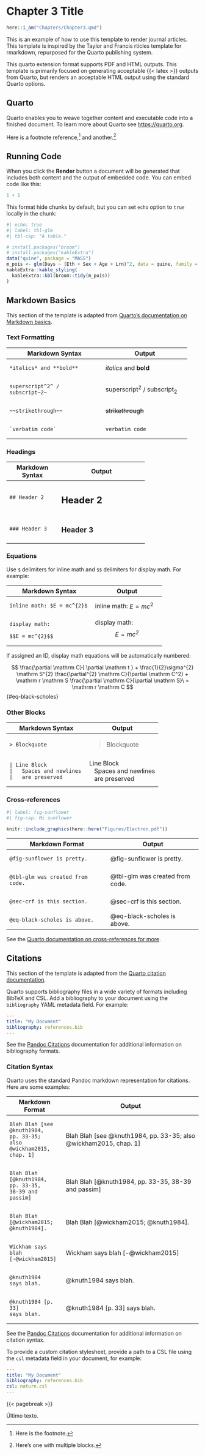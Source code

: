 # Chapter 3 Title {#sec-Chapter3}

```r
here::i_am("Chapters/Chapter3.qmd")
```

This is an example of how to use this template to render journal articles. This template is inspired by the Taylor and Francis rticles template for rmarkdown, repurposed for the Quarto publishing system.

This quarto extension format supports PDF and HTML outputs. This template is primarily focused on generating acceptable {{< latex >}} outputs from Quarto, but renders an acceptable HTML output using the standard Quarto options.

## Quarto

Quarto enables you to weave together content and executable code into a finished document. To learn more about Quarto see <https://quarto.org>.

Here is a footnote reference,[^1] and another.[^longnote]

[^1]: Here is the footnote.

[^longnote]: Here's one with multiple blocks.

## Running Code

When you click the **Render** button a document will be generated that includes both content and the output of embedded code. You can embed code like this:

```r
1 + 1
```

This format hide chunks by default, but you can set `echo` option to `true` locally in the chunk:

```r
#| echo: true
#| label: tbl-glm
#| tbl-cap: "A table."

# install.packages("broom")
# install.packages("kableExtra")
data("quine", package = "MASS")
m_pois <- glm(Days ~ (Eth + Sex + Age + Lrn)^2, data = quine, family = poisson)
kableExtra::kable_styling(
  kableExtra::kbl(broom::tidy(m_pois))
)
```

## Markdown Basics

This section of the template is adapted from [Quarto's documentation on Markdown basics](https://quarto.org/docs/authoring/markdown-basics.html).

### Text Formatting

+-----------------------------------+-------------------------------+
| Markdown Syntax                   | Output                        |
+===================================+===============================+
|     *italics* and **bold**        | *italics* and **bold**        |
+-----------------------------------+-------------------------------+
|     superscript^2^ / subscript~2~ | superscript^2^ / subscript~2~ |
+-----------------------------------+-------------------------------+
|     ~~strikethrough~~             | ~~strikethrough~~             |
+-----------------------------------+-------------------------------+
|     `verbatim code`               | `verbatim code`               |
+-----------------------------------+-------------------------------+

### Headings {#headings}

+------------------+--------------------------------+
| Markdown Syntax  | Output                         |
+==================+================================+
|     ## Header 2  | ## Header 2 {.heading-output}  |
+------------------+--------------------------------+
|     ### Header 3 | ### Header 3 {.heading-output} |
+------------------+--------------------------------+

### Equations

Use `$` delimiters for inline math and `$$` delimiters for display math. For example:

+-------------------------------+-------------------------+
| Markdown Syntax               | Output                  |
+===============================+=========================+
|     inline math: $E = mc^{2}$ | inline math: $E=mc^{2}$ |
+-------------------------------+-------------------------+
|     display math:             | display math:\          |
|                               | $$E = mc^{2}$$          |
|     $$E = mc^{2}$$            |                         |
+-------------------------------+-------------------------+

If assigned an ID, display math equations will be automatically numbered:

$$
\frac{\partial \mathrm C}{ \partial \mathrm t } + \frac{1}{2}\sigma^{2} \mathrm S^{2}
\frac{\partial^{2} \mathrm C}{\partial \mathrm C^2}
  + \mathrm r \mathrm S \frac{\partial \mathrm C}{\partial \mathrm S}\ =
  \mathrm r \mathrm C 
$$ {#eq-black-scholes}

### Other Blocks

+-----------------------------+--------------------------+
| Markdown Syntax             | Output                   |
+=============================+==========================+
|     > Blockquote            | > Blockquote             |
+-----------------------------+--------------------------+
|     | Line Block            | | Line Block             |
|     |   Spaces and newlines | |    Spaces and newlines |
|     |   are preserved       | |    are preserved       |
+-----------------------------+--------------------------+

### Cross-references {#sec-crf}

```r
#| label: fig-sunflower
#| fig-cap: Mi sunflower

knitr::include_graphics(here::here("Figures/Electron.pdf"))
```

+-------------------------------------+---------------------------------+
| Markdown Format                     | Output                          |
+=====================================+=================================+
|     @fig-sunflower is pretty.       | @fig-sunflower is pretty.       |
+-------------------------------------+---------------------------------+
|     @tbl-glm was created from code. | @tbl-glm was created from code. |
+-------------------------------------+---------------------------------+
|     @sec-crf is this section.       | @sec-crf is this section.       |
+-------------------------------------+---------------------------------+
|     @eq-black-scholes is above.     | @eq-black-scholes is above.     |
+-------------------------------------+---------------------------------+

See the [Quarto documentation on cross-references for more](https://quarto.org/docs/authoring/cross-references.html).

## Citations

This section of the template is adapted from the [Quarto citation documentation](https://quarto.org/docs/authoring/footnotes-and-citations.html).

Quarto supports bibliography files in a wide variety of formats including BibTeX and CSL. Add a bibliography to your document using the `bibliography` YAML metadata field. For example:

``` yaml
---
title: "My Document"
bibliography: references.bib
---
```

See the [Pandoc Citations](https://pandoc.org/MANUAL.html#citations) documentation for additional information on bibliography formats.

### Citation Syntax {#sec-citations}

Quarto uses the standard Pandoc markdown representation for citations. Here are some examples:

+----------------------------+---------------------------------------------------------------------+
| Markdown Format            | Output                                                              |
+============================+=====================================================================+
|     Blah Blah [see         | | Blah Blah [see @knuth1984, pp. 33-35; also @wickham2015, chap. 1] |
|     @knuth1984,            |                                                                     |
|     pp. 33-35;             |                                                                     |
|     also @wickham2015,     |                                                                     |
|     chap. 1]               |                                                                     |
+----------------------------+---------------------------------------------------------------------+
|     Blah Blah [@knuth1984, | Blah Blah [@knuth1984, pp. 33-35, 38-39 and passim]                 |
|     pp. 33-35,             |                                                                     |
|     38-39 and passim]      |                                                                     |
+----------------------------+---------------------------------------------------------------------+
|     Blah Blah              | Blah Blah [@wickham2015; @knuth1984].                               |
|     [@wickham2015;         |                                                                     |
|     @knuth1984].           |                                                                     |
+----------------------------+---------------------------------------------------------------------+
|     Wickham says           | Wickham says blah [-@wickham2015]                                   |
|     blah                   |                                                                     |
|     [-@wickham2015]        |                                                                     |
+----------------------------+---------------------------------------------------------------------+
|     @knuth1984             | @knuth1984 says blah.                                               |
|     says blah.             |                                                                     |
+----------------------------+---------------------------------------------------------------------+
|     @knuth1984 [p. 33]     | @knuth1984 [p. 33] says blah.                                       |
|     says blah.             |                                                                     |
+----------------------------+---------------------------------------------------------------------+

See the [Pandoc Citations](https://pandoc.org/MANUAL.html#citations) documentation for additional information on citation syntax.

To provide a custom citation stylesheet, provide a path to a CSL file using the `csl` metadata field in your document, for example:

``` yaml
---
title: "My Document"
bibliography: references.bib
csl: nature.csl
---
```

{{< pagebreak >}}

Último texto.
